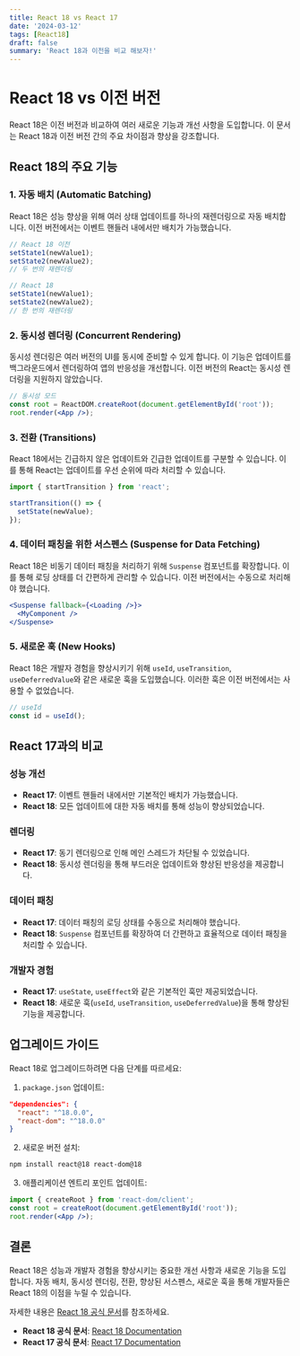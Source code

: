 ```yaml
---
title: React 18 vs React 17
date: '2024-03-12'
tags: [React18]
draft: false
summary: 'React 18과 이전을 비교 해보자!'
---
```



# React 18 vs 이전 버전

React 18은 이전 버전과 비교하여 여러 새로운 기능과 개선 사항을 도입합니다. 이 문서는 React 18과 이전 버전 간의 주요 차이점과 향상을 강조합니다.

## React 18의 주요 기능

### 1. 자동 배치 (Automatic Batching)
React 18은 성능 향상을 위해 여러 상태 업데이트를 하나의 재렌더링으로 자동 배치합니다. 이전 버전에서는 이벤트 핸들러 내에서만 배치가 가능했습니다.

```jsx
// React 18 이전
setState1(newValue1);
setState2(newValue2);
// 두 번의 재렌더링

// React 18
setState1(newValue1);
setState2(newValue2);
// 한 번의 재렌더링
```

### 2. 동시성 렌더링 (Concurrent Rendering)
동시성 렌더링은 여러 버전의 UI를 동시에 준비할 수 있게 합니다. 이 기능은 업데이트를 백그라운드에서 렌더링하여 앱의 반응성을 개선합니다. 이전 버전의 React는 동시성 렌더링을 지원하지 않았습니다.

```jsx
// 동시성 모드
const root = ReactDOM.createRoot(document.getElementById('root'));
root.render(<App />);
```

### 3. 전환 (Transitions)
React 18에서는 긴급하지 않은 업데이트와 긴급한 업데이트를 구분할 수 있습니다. 이를 통해 React는 업데이트를 우선 순위에 따라 처리할 수 있습니다.

```jsx
import { startTransition } from 'react';

startTransition(() => {
  setState(newValue);
});
```

### 4. 데이터 패칭을 위한 서스펜스 (Suspense for Data Fetching)
React 18은 비동기 데이터 패칭을 처리하기 위해 `Suspense` 컴포넌트를 확장합니다. 이를 통해 로딩 상태를 더 간편하게 관리할 수 있습니다. 이전 버전에서는 수동으로 처리해야 했습니다.

```jsx
<Suspense fallback={<Loading />}>
  <MyComponent />
</Suspense>
```

### 5. 새로운 훅 (New Hooks)
React 18은 개발자 경험을 향상시키기 위해 `useId`, `useTransition`, `useDeferredValue`와 같은 새로운 훅을 도입했습니다. 이러한 훅은 이전 버전에서는 사용할 수 없었습니다.

```jsx
// useId
const id = useId();
```

## React 17과의 비교

### 성능 개선
- **React 17**: 이벤트 핸들러 내에서만 기본적인 배치가 가능했습니다.
- **React 18**: 모든 업데이트에 대한 자동 배치를 통해 성능이 향상되었습니다.

### 렌더링
- **React 17**: 동기 렌더링으로 인해 메인 스레드가 차단될 수 있었습니다.
- **React 18**: 동시성 렌더링을 통해 부드러운 업데이트와 향상된 반응성을 제공합니다.

### 데이터 패칭
- **React 17**: 데이터 패칭의 로딩 상태를 수동으로 처리해야 했습니다.
- **React 18**: `Suspense` 컴포넌트를 확장하여 더 간편하고 효율적으로 데이터 패칭을 처리할 수 있습니다.

### 개발자 경험
- **React 17**: `useState`, `useEffect`와 같은 기본적인 훅만 제공되었습니다.
- **React 18**: 새로운 훅(`useId`, `useTransition`, `useDeferredValue`)을 통해 향상된 기능을 제공합니다.

## 업그레이드 가이드

React 18로 업그레이드하려면 다음 단계를 따르세요:

1. `package.json` 업데이트:
```json
"dependencies": {
  "react": "^18.0.0",
  "react-dom": "^18.0.0"
}
```

2. 새로운 버전 설치:
```bash
npm install react@18 react-dom@18
```

3. 애플리케이션 엔트리 포인트 업데이트:
```jsx
import { createRoot } from 'react-dom/client';
const root = createRoot(document.getElementById('root'));
root.render(<App />);
```

## 결론

React 18은 성능과 개발자 경험을 향상시키는 중요한 개선 사항과 새로운 기능을 도입합니다. 자동 배치, 동시성 렌더링, 전환, 향상된 서스펜스, 새로운 훅을 통해 개발자들은 React 18의 이점을 누릴 수 있습니다.

자세한 내용은 [React 18 공식 문서](https://reactjs.org/blog/2022/03/29/react-v18.html)를 참조하세요.


- **React 18 공식 문서**: [React 18 Documentation](https://reactjs.org/blog/2022/03/29/react-v18.html)
- **React 17 공식 문서**: [React 17 Documentation](https://reactjs.org/blog/2020/10/20/react-v17.html)

